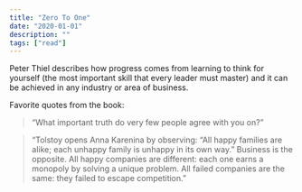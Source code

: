 ```yaml
---
title: "Zero To One"
date: "2020-01-01"
description: ""
tags: ["read"]
---
```


Peter Thiel describes how progress comes from learning to think for yourself (the most important skill that every leader must master) and it can be achieved in any industry or area of business.

Favorite quotes from the book:

> “What important truth do very few people agree with you on?”

> “Tolstoy opens Anna Karenina by observing: “All happy families are alike; each unhappy family is unhappy in its own way.” Business is the opposite. All happy companies are different: each one earns a monopoly by solving a unique problem. All failed companies are the same: they failed to escape competition.”
